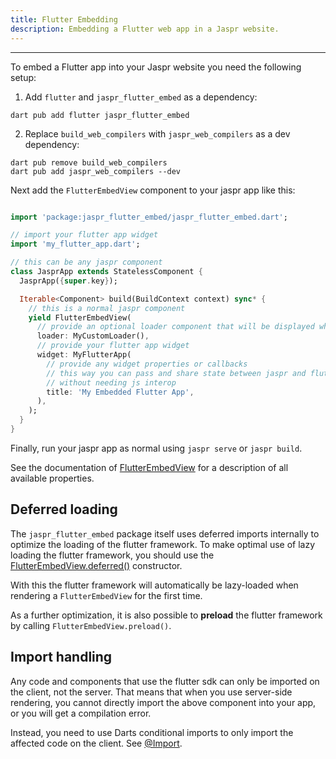 ```yaml
---
title: Flutter Embedding
description: Embedding a Flutter web app in a Jaspr website.
---
```


---

To embed a Flutter app into your Jaspr website you need the following setup:

1. Add `flutter` and `jaspr_flutter_embed` as a dependency:

  ```shell
  dart pub add flutter jaspr_flutter_embed
  ```

2. Replace `build_web_compilers` with `jaspr_web_compilers` as a dev dependency:

  ```shell
  dart pub remove build_web_compilers
  dart pub add jaspr_web_compilers --dev
  ```

Next add the `FlutterEmbedView` component to your jaspr app like this:

```dart

import 'package:jaspr_flutter_embed/jaspr_flutter_embed.dart';

// import your flutter app widget
import 'my_flutter_app.dart';

// this can be any jaspr component
class JasprApp extends StatelessComponent {
  JasprApp({super.key});

  Iterable<Component> build(BuildContext context) sync* {
    // this is a normal jaspr component
    yield FlutterEmbedView(
      // provide an optional loader component that will be displayed while the flutter app loads
      loader: MyCustomLoader(),
      // provide your flutter app widget
      widget: MyFlutterApp(
        // provide any widget properties or callbacks
        // this way you can pass and share state between jaspr and flutter
        // without needing js interop
        title: 'My Embedded Flutter App',
      ),
    );
  }
}
```

Finally, run your jaspr app as normal using `jaspr serve` or `jaspr build`.

See the documentation of [FlutterEmbedView](/components/flutter_embed_view) for a description of all available properties.

## Deferred loading

The `jaspr_flutter_embed` package itself uses deferred imports internally to optimize the loading of the flutter framework.
To make optimal use of lazy loading the flutter framework, you should use the [FlutterEmbedView.deferred()](/components/flutter_embed_view#deferred-variant) constructor.

With this the flutter framework will automatically be lazy-loaded when rendering a `FlutterEmbedView` for the first time.

As a further optimization, it is also possible to **preload** the flutter framework by calling `FlutterEmbedView.preload()`.

## Import handling

Any code and components that use the flutter sdk can only be imported on the client, not the server. That means that
when you use server-side rendering, you cannot directly import the above component into your app, or you will get a
compilation error.

Instead, you need to use Darts conditional imports to only import the affected code on the client.
See [@Import](/utils/at_import).
